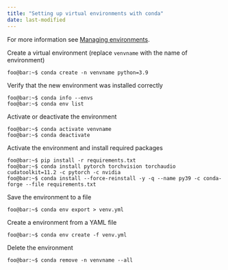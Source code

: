 ```yaml
---
title: "Setting up virtual environments with conda"
date: last-modified
---
```


For more information see [Managing environments](https://conda.io/projects/conda/en/latest/user-guide/tasks/manage-environments.html).

Create a virtual environment (replace `venvname` with the name of environment)

```console
foo@bar:~$ conda create -n venvname python=3.9
```

Verify that the new environment was installed correctly

```console
foo@bar:~$ conda info --envs
foo@bar:~$ conda env list
```

Activate or deactivate the environment

```console
foo@bar:~$ conda activate venvname
foo@bar:~$ conda deactivate
```

Activate the environment and install required packages

```console
foo@bar:~$ pip install -r requirements.txt
foo@bar:~$ conda install pytorch torchvision torchaudio cudatoolkit=11.2 -c pytorch -c nvidia
foo@bar:~$ conda install --force-reinstall -y -q --name py39 -c conda-forge --file requirements.txt
```

Save the environment to a file

```console
foo@bar:~$ conda env export > venv.yml
```

Create a environment from a YAML file

```console
foo@bar:~$ conda env create -f venv.yml
```

Delete the environment

```console
foo@bar:~$ conda remove -n venvname --all
```
